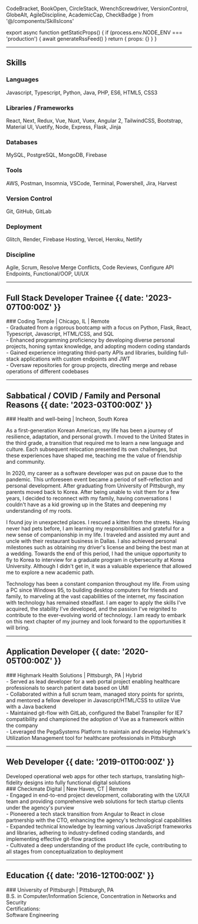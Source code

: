   CodeBracket,
  BookOpen,
  CircleStack,
  WrenchScrewdriver,
  VersionControl,
  GlobeAlt,
  AgileDiscipline,
  AcademicCap,
  CheckBadge
} from '@/components/SkillsIcons'


export async function getStaticProps() {
  if (process.env.NODE_ENV === 'production') {
    await generateRssFeed()
  }
  return { props: {} }
}

---

## Skills

### <CodeBracket /> Languages

Javascript, Typescript, Python, Java, PHP, ES6, HTML5, CSS3

### <BookOpen /> Libraries / Frameworks

React, Next, Redux, Vue, Nuxt, Vuex, Angular 2, TailwindCSS, Bootstrap,
Material UI, Vuetify, Node, Express, Flask, Jinja

### <CircleStack /> Databases

MySQL, PostgreSQL, MongoDB, Firebase

### <WrenchScrewdriver /> Tools

AWS, Postman, Insomnia, VSCode, Terminal, Powershell, Jira, Harvest

### <VersionControl /> Version Control

Git, GitHub, GitLab

### <GlobeAlt /> Deployment

Glitch, Render, Firebase Hosting, Vercel, Heroku, Netlify

### <AgileDiscipline /> Discipline

Agile, Scrum, Resolve Merge Conflicts, Code Reviews, Configure API Endpoints,
Functional/OOP, UI/UX

---

## Full Stack Developer Trainee {{ date: '2023-07T00:00Z' }}

<div className='overflow-x-hidden'>
  <div data-aos='fade-left'>
    ### <SparkleIcon /> Coding Temple | Chicago, IL | Remote
  </div>
</div>

<div className='overflow-x-hidden'>
  <div data-aos='fade-left'>
    - Graduated from a rigorous bootcamp with a focus on Python, Flask, React,
    Typescript, Javascript, HTML/CSS, and SQL
  </div>
</div>
<div className='overflow-x-hidden'>
  <div data-aos='fade-left'>
    - Enhanced programming proficiency by developing diverse personal projects,
    honing syntax knowledge, and adopting modern coding standards
  </div>
</div>
<div className='overflow-x-hidden'>
  <div data-aos='fade-left'>
    - Gained experience integrating third-party APIs and libraries, building
    full-stack applications with custom endpoints and JWT
  </div>
</div>
<div className='overflow-x-hidden'>
  <div data-aos='fade-left'>
    - Oversaw repositories for group projects, directing merge and rebase
    operations of different codebases
  </div>
</div>

---

## Sabbatical / COVID / Family and Personal Reasons {{ date: '2023-03T00:00Z' }}

<div className='overflow-x-hidden'>
  <div data-aos='fade-left'>
    ### <SparkleIcon /> Health and well-being | Incheon, South Korea
  </div>
</div>
<div className='overflow-x-hidden'>
  <div data-aos='flip-down'>
    <Drawer>
      <div className='overflow-x-hidden'>
        <div data-aos='fade-left'>
          <p className='mb-[1ch] mt-[1ch] indent-6 leading-7'>
            As a first-generation Korean American, my life has been a journey of
            resilience, adaptation, and personal growth. I moved to the United
            States in the third grade, a transition that required me to learn a
            new language and culture. Each subsequent relocation presented its
            own challenges, but these experiences have shaped me, teaching me
            the value of friendship and community.
          </p>
        </div>
      </div>
      <div className='overflow-x-hidden'>
        <div data-aos='fade-left'>
          <p className='mb-[1ch] indent-6 leading-7'>
            In 2020, my career as a software developer was put on pause due to
            the pandemic. This unforeseen event became a period of
            self-reflection and personal development. After graduating from
            University of Pittsburgh, my parents moved back to Korea. After
            being unable to visit them for a few years, I decided to reconnect
            with my family, having conversations I couldn't have as a kid
            growing up in the States and deepening my understanding of my roots.
          </p>
        </div>
      </div>
      <div className='overflow-x-hidden'>
        <div data-aos='fade-left'>
          <p className='mb-[1ch] indent-6 leading-7'>
            I found joy in unexpected places. I rescued a kitten from the
            streets. Having never had pets before, I am learning my
            responsibilities and grateful for a new sense of companionship in my
            life. I traveled and assisted my aunt and uncle with their
            restaurant business in Dallas. I also achieved personal milestones
            such as obtaining my driver's license and being the best man at a
            wedding. Towards the end of this period, I had the unique
            opportunity to fly to Korea to interview for a graduate program in
            cybersecurity at Korea University. Although I didn't get in, it was
            a valuable experience that allowed me to explore a new academic
            path.
          </p>
        </div>
      </div>
      <div className='overflow-x-hidden'>
        <div data-aos='fade-left'>
          <p className='mb-[1ch] indent-6 leading-7'>
            Technology has been a constant companion throughout my life. From
            using a PC since Windows 95, to building desktop computers for
            friends and family, to marveling at the vast capabilities of the
            internet, my fascination with technology has remained steadfast. I
            am eager to apply the skills I've acquired, the stability I've
            developed, and the passion I've reignited to contribute to the
            ever-evolving world of technology. I am ready to embark on this next
            chapter of my journey and look forward to the opportunities it will
            bring.
          </p>
        </div>
      </div>
    </Drawer>
  </div>
</div>

---

## Application Developer {{ date: '2020-05T00:00Z' }}

<div className='overflow-x-hidden'>
  <div data-aos='fade-left'>
    ### <SparkleIcon /> Highmark Health Solutions | Pittsburgh, PA | Hybrid
  </div>
</div>

<div className='overflow-x-hidden'>
  <div data-aos='fade-left'>
    - Served as lead developer for a web portal project enabling healthcare
    professionals to search patient data based on UMI
  </div>
</div>
<div className='overflow-x-hidden'>
  <div data-aos='fade-left'>
    - Collaborated within a full scrum team, managed story points for sprints,
    and mentored a fellow developer in Javascript/HTML/CSS to utilize Vue with a
    Java backend
  </div>
</div>
<div className='overflow-x-hidden'>
  <div data-aos='fade-left'>
    - Maintained git-flow with GitLab, configured the Babel Transpiler for IE7
    compatibility and championed the adoption of Vue as a framework within the
    company
  </div>
</div>
<div className='overflow-x-hidden'>
  <div data-aos='fade-left'>
    - Leveraged the PegaSystems Platform to maintain and develop Highmark's
    Utilization Management tool for healthcare professionals in Pittsburgh
  </div>
</div>

---

## Web Developer {{ date: '2019-01T00:00Z' }}

<div className='overflow-x-hidden'>
  <div data-aos='fade-left'>
    Developed operational web apps for other tech startups, translating
    high-fidelity designs into fully functional digital solutions
  </div>
</div>

<div className='overflow-x-hidden'>
  <div data-aos='fade-left'>
    ### <SparkleIcon /> Checkmate Digital | New Haven, CT | Remote
  </div>
</div>

<div className='overflow-x-hidden'>
  <div data-aos='fade-left'>
    - Engaged in end-to-end project development, collaborating with the UX/UI
    team and providing comprehensive web solutions for tech startup clients
    under the agency's purview
  </div>
</div>
<div className='overflow-x-hidden'>
  <div data-aos='fade-left'>
    - Pioneered a tech stack transition from Angular to React in close
    partnership with the CTO, enhancing the agency's technological capabilities
  </div>
</div>
<div className='overflow-x-hidden'>
  <div data-aos='fade-left'>
    - Expanded technical knowledge by learning various JavaScript frameworks and
    libraries, adhering to industry-defined coding standards, and implementing
    effective git-flow practices
  </div>
</div>
<div className='overflow-x-hidden'>
  <div data-aos='fade-left'>
    - Cultivated a deep understanding of the product life cycle, contributing to
    all stages from conceptualization to deployment
  </div>
</div>

---

## Education {{  date: '2016-12T00:00Z' }}

<div className='overflow-x-hidden'>
  <div data-aos='fade-left'>
    ### <AcademicCap /> University of Pittsburgh | Pittsburgh, PA
  </div>
</div>

<div className='overflow-x-hidden'>
  <div data-aos='fade-left'>
    B.S. in Computer/Information Science, Concentration in Networks and Security
  </div>
</div>

<div className='overflow-hidden'>
  <div data-aos='zoom-in-up'>
    <div className='h-48 w-48'>
      <IconLink
        href='https://www.credly.com/users/hyun-tae-jin'
        target='_blank'
        rel='noopener noreferrer'
        icon={CheckBadge}
      >
        <span className='whitespace-nowrap text-gray-950 dark:text-white'>
          Certifications:<br />
          Software Engineering
        </span>
      </IconLink>
    </div>
  </div>
</div>
